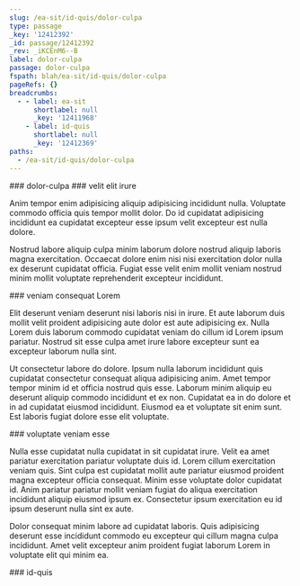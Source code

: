 ```yaml
---
slug: /ea-sit/id-quis/dolor-culpa
type: passage
_key: '12412392'
_id: passage/12412392
_rev: _iKCEnM6--B
label: dolor-culpa
passage: dolor-culpa
fspath: blah/ea-sit/id-quis/dolor-culpa
pageRefs: {}
breadcrumbs:
  - - label: ea-sit
      shortlabel: null
      _key: '12411968'
    - label: id-quis
      shortlabel: null
      _key: '12412369'
paths:
  - /ea-sit/id-quis/dolor-culpa
---
```


<NuggetArea>
<Passage slug="/ea-sit/id-quis/dolor-culpa" type="passage" _key="12412392" _id="passage/12412392" _rev="_iKCEnM6--B" label="dolor-culpa" passage="dolor-culpa" fspath="blah/ea-sit/id-quis/dolor-culpa" paths="/ea-sit/id-quis/dolor-culpa">
<NuggetBody>
### dolor-culpa

</NuggetBody>
<Breadcrumbs>
<Crumbs>
<Crumb _key="12411968" label="ea-sit" /><Crumb _key="12412369" label="id-quis" />
</Crumbs>
</Breadcrumbs>
</Passage>

<NuggetsInbound>
</NuggetsInbound>
<NuggetsOutbound>
<Nugget direction="outbound" type="nugget" _key="e763a569-33b0-4a26-ab3c-ddf508653342" _id="nugget/e763a569-33b0-4a26-ab3c-ddf508653342" _rev="_iKCEnN----" fspath="blah/ea-sit/id-quis/dolor-culpa/velit-elit-irure.md" label="velit elit irure" paths="/ea-sit/id-quis/dolor-culpa/velit-elit-irure" slug="/ea-sit/id-quis/dolor-culpa/velit-elit-irure">
<NuggetBody>
### velit elit irure

Anim tempor enim adipisicing aliquip adipisicing incididunt nulla. Voluptate commodo officia quis tempor mollit dolor. Do id cupidatat adipisicing incididunt ea cupidatat excepteur esse ipsum velit excepteur est nulla dolore.

Nostrud labore aliquip culpa minim laborum dolore nostrud aliquip laboris magna exercitation. Occaecat dolore enim nisi nisi exercitation dolor nulla ex deserunt cupidatat officia. Fugiat esse velit enim mollit veniam nostrud minim mollit voluptate reprehenderit excepteur incididunt.

</NuggetBody>
</Nugget>

<Nugget direction="outbound" type="nugget" _key="9b07e046-5b91-4588-8a21-73084a40a655" _id="nugget/9b07e046-5b91-4588-8a21-73084a40a655" _rev="_iKCEnN---_" fspath="blah/ea-sit/id-quis/dolor-culpa/veniam-consequat-lorem.md" label="veniam consequat Lorem" paths="/ea-sit/id-quis/dolor-culpa/veniam-consequat-lorem" slug="/ea-sit/id-quis/dolor-culpa/veniam-consequat-lorem">
<NuggetBody>
### veniam consequat Lorem

Elit deserunt veniam deserunt nisi laboris nisi in irure. Et aute laborum duis mollit velit proident adipisicing aute dolor est aute adipisicing ex. Nulla Lorem duis laborum commodo cupidatat veniam do cillum id Lorem ipsum pariatur. Nostrud sit esse culpa amet irure labore excepteur sunt ea excepteur laborum nulla sint.

Ut consectetur labore do dolore. Ipsum nulla laborum incididunt quis cupidatat consectetur consequat aliqua adipisicing anim. Amet tempor tempor minim id et officia nostrud quis esse. Laborum minim aliquip eu deserunt aliquip commodo incididunt et ex non. Cupidatat ea in do dolore et in ad cupidatat eiusmod incididunt. Eiusmod ea et voluptate sit enim sunt. Est laboris fugiat dolore esse elit voluptate.

</NuggetBody>
</Nugget>

<Nugget direction="outbound" type="nugget" _key="3a20900b-321c-45b7-b181-b2d0d8ec7cd9" _id="nugget/3a20900b-321c-45b7-b181-b2d0d8ec7cd9" _rev="_iKCEnN---A" fspath="blah/ea-sit/id-quis/dolor-culpa/voluptate-veniam-esse.md" label="voluptate veniam esse" paths="/ea-sit/id-quis/dolor-culpa/voluptate-veniam-esse" slug="/ea-sit/id-quis/dolor-culpa/voluptate-veniam-esse">
<NuggetBody>
### voluptate veniam esse

Nulla esse cupidatat nulla cupidatat in sit cupidatat irure. Velit ea amet pariatur exercitation pariatur voluptate duis id. Lorem cillum exercitation veniam quis. Sint culpa est cupidatat mollit aute pariatur eiusmod proident magna excepteur officia consequat. Minim esse voluptate dolor cupidatat id. Anim pariatur pariatur mollit veniam fugiat do aliqua exercitation incididunt aliquip eiusmod ipsum ex. Consectetur ipsum exercitation eu id ipsum deserunt nulla sint ex aute.

Dolor consequat minim labore ad cupidatat laboris. Quis adipisicing deserunt esse incididunt commodo eu excepteur qui cillum magna culpa incididunt. Amet velit excepteur anim proident fugiat laborum Lorem in voluptate elit qui minim ea.

</NuggetBody>
</Nugget>

</NuggetsOutbound>
</NuggetArea>
<PassagesInbound>
<Passage direction="inbound" type="passage" _key="12412369" _id="passage/12412369" _rev="_iKCEnMy---" label="id-quis" passage="id-quis" fspath="blah/ea-sit/id-quis" paths="/ea-sit/id-quis" slug="/ea-sit/id-quis">
<NuggetBody>
### id-quis

</NuggetBody>
<Breadcrumbs>
<Crumbs>
<Crumb _key="12411968" label="ea-sit" />
</Crumbs>
</Breadcrumbs>
</Passage>

</PassagesInbound>
<PassagesOutbound>
</PassagesOutbound>